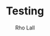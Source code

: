 ---
title: "Testing"
publish: "2022-06-18"
update: "2022-06-18"
hero_image: "" 
hero_alt: ""
author: "Rho Lall"
keywords: ""

short: "

What are the tests. More importantly, how to interperet the results.

"

---